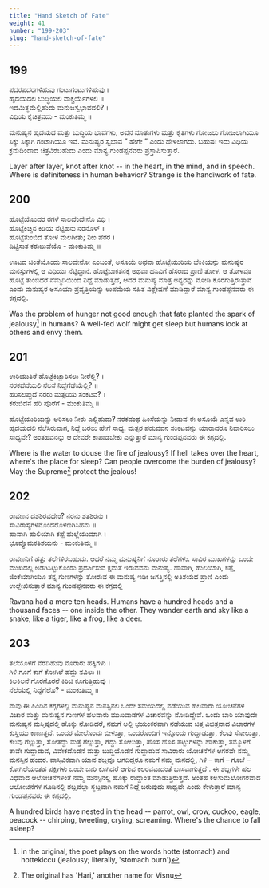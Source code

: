 ```yaml
---
title: "Hand Sketch of Fate"
weight: 41
number: "199-203"
slug: "hand-sketch-of-fate"
---
```


## 199

ಪದರಪದರಗಳಿಹುವು ಗಂಟುಗಂಟುಗಳಿಹುವು ।  
ಹೃದಯದಲಿ ಬುದ್ಧಿಯಲಿ ವಾಕ್ಚರ್ಯೆಗಳಲಿ ॥  
ಇದಮಿತ್ಥಮೆಲ್ಲಿಹುದು ಮನುಜಸ್ವಭಾವದಲಿ? ।  
ವಿಧಿಯ ಕೈಚಿತ್ರವದು - ಮಂಕುತಿಮ್ಮ ॥

ಮನುಷ್ಯನ ಹೃದಯದ ಮತ್ತು ಬುದ್ಧಿಯ ಭಾವಗಳು, ಅವನ ಮಾತುಗಳು ಮತ್ತು ಕೃತಿಗಳು ಗೋಜಲು ಗೋಜಲಾಗಿಯೂ ಸಿಕ್ಕು ಸಿಕ್ಕಾಗಿ ಗಂಟಾಗಿಯೂ ಇವೆ. ಮನುಷ್ಯರ ಸ್ವಭಾವ ” ಹೇಗೇ ” ಎಂದು ಹೇಳಲಾಗದು. ಬಹುಷಃ ಇದು ವಿಧಿಯ ಕ್ರಮದಿಂದಾದ ಚಿತ್ರವಿರಬಹುದು ಎಂದು ಮಾನ್ಯ ಗುಂಡಪ್ಪನವರು ಪ್ರಸ್ತಾಪಿಸುತ್ತಾರೆ.

Layer after layer, knot after knot -- in the heart, in the mind, and in speech. Where is definiteness in human behavior? Strange is the handiwork of fate.

## 200

ಹೊಟ್ಟೆಯೊಂದರ ರಗಳೆ ಸಾಲದೆಂದೇನೊ ವಿಧಿ ।  
ಹೊಟ್ಟೆಕಿಚ್ಚಿನ ಕಿಡಿಯ ನೆಟ್ಟಿಹನು ನರನೊಳ್ ॥  
ಹೊಟ್ಟೆತುಂಬಿದ ತೋಳ ಮಲಗೀತು; ನೀಂ ಪೆರರ ।  
ದಿಟ್ಟಿಸುತ ಕರುಬುವೆಯೊ - ಮಂಕುತಿಮ್ಮ ॥

ಊಟದ ಚಿಂತೆಯೊಂದು ಸಾಲದೇನೋ ಎಂಬಂತೆ, ಅಸೂಯೆ ಅಥವಾ ಹೊಟ್ಟೆಯುರಿಯ ಬೆಂಕಿಯನ್ನು ಮನುಷ್ಯರ ಮನಸ್ಸುಗಳಲ್ಲಿ ಆ ವಿಧಿಯು ನೆಟ್ಟಿದ್ದಾನೆ. ಹೊಟ್ಟೆಬಾಕತನಕ್ಕೆ ಅಥವಾ ಹಸಿವಿಗೆ ಹೆಸರಾದ ಪ್ರಾಣಿ ತೋಳ. ಆ ತೋಳವೂ ಹೊಟ್ಟೆ ತುಂಬಿದರೆ ನೆಮ್ಮದಿಯಿಂದ ನಿದ್ದೆ ಮಾಡುತ್ತದೆ, ಆದರೆ ಮನುಷ್ಯ ಮಾತ್ರ ಅನ್ಯರನ್ನು ನೋಡಿ ಕೊರಗುತ್ತಿರುತ್ತಾನೆ ಎಂದು ಮನುಷ್ಯರ ಅಸೂಯಾ ಪ್ರವೃತ್ತಿಯನ್ನು ಉಪಮೆಯ ಸಹಿತ ವಿಶ್ಲೇಷಣೆ ಮಾಡಿದ್ದಾರೆ ಮಾನ್ಯ ಗುಂಡಪ್ಪನವರು ಈ ಕಗ್ಗದಲ್ಲಿ.

Was the problem of hunger not good enough that fate planted the spark of jealousy[^79] in humans? A well-fed wolf might get sleep but humans look at others and envy them.

## 201

ಉರಿಯುತಿರೆ ಹೊಟ್ಟೆಕಿಚ್ಚಾರಿಸಲು ನೀರೆಲ್ಲಿ? ।  
ನರಕವೆದೆಯಲಿ ನೆಲಸೆ ನಿದ್ದೆಗೆಡೆಯೆಲ್ಲಿ? ॥  
ಹರಿಸಲಪ್ಪುದೆ ನರರು ಮತ್ಸರಿಯ ಸಂಕಟವ? ।  
ಕರುಬಿದನ ಹರಿ ಪೊರೆಗೆ - ಮಂಕುತಿಮ್ಮ ॥

ಹೊಟ್ಟೆಯುರಿಯನ್ನು ಆರಿಸಲು ನೀರು ಎಲ್ಲಿಹುದು? ನರಕದಂಥ ಹಿಂಸೆಯನ್ನು ನೀಡುವ ಈ ಅಸೂಯೆ ಎನ್ನವ ಉರಿ ಹೃದಯದಲಿ ನೆಲೆಸಿರುವಾಗ, ನಿದ್ದೆ ಬರಲು ಹೇಗೆ ಸಾಧ್ಯ. ಮತ್ಸರ ಪಡುವವನ ಸಂಕಟವನ್ನು ಯಾರಾದರೂ ನಿವಾರಿಸಲು ಸಾಧ್ಯವೇ? ಅಂತಹವನನ್ನು ಆ ದೇವರೇ ಕಾಪಾಡಬೇಕು ಎನ್ನುತ್ತಾರೆ ಮಾನ್ಯ ಗುಂಡಪ್ಪನವರು ಈ ಕಗ್ಗದಲ್ಲಿ.

Where is the water to douse the fire of jealousy? If hell takes over the heart, where's the place for sleep? Can people overcome the burden of jealousy? May the Supreme[^80] protect the jealous!

## 202

ರಾವಣನ ದಶಶಿರವದೇಂ? ನರನು ಶತಶಿರನು ।  
ಸಾವಿರಾಸ್ಯಗಳನೊಂದರೊಳಣಗಿಸಿಹನು ॥  
ಹಾವಾಗಿ ಹುಲಿಯಾಗಿ ಕಪ್ಪೆ ಹುಲ್ಲೆಯುಮಾಗಿ ।  
ಭೂವ್ಯೊಮಕತಿಶಯನು - ಮಂಕುತಿಮ್ಮ ॥

ರಾವಣನಿಗೆ ಹತ್ತು ತಲೆಗಳಿರಬಹುದು. ಆದರೆ ನಮ್ಮ ಮನುಷ್ಯನಿಗೆ ನೂರಾರು ತಲೆಗಳು. ಸಾವಿರ ಮುಖಗಳನ್ನು ಒಂದೇ ಮುಖದಲ್ಲಿ ಅಡಗಿಸಿಟ್ಟುಕೊಂಡು ಪ್ರದರ್ಶಿಸುವ ಕ್ಷಮತೆ ಇರುವವನು ಮನುಷ್ಯ. ಹಾವಾಗಿ, ಹುಲಿಯಾಗಿ, ಕಪ್ಪೆ, ಜಿಂಕೆಯಾಗಿಯೂ ತನ್ನ ಗುಣಗಳನ್ನು ತೋರುವ ಈ ಮನುಷ್ಯ ಇಡೀ ಜಗತ್ತಿನಲ್ಲಿ ಅತಿಶಯದ ಪ್ರಾಣಿ ಎಂದು ಉಲ್ಲೇಖಿಸುತ್ತಾರೆ ಮಾನ್ಯ ಗುಂಡಪ್ಪನವರು ಈ ಕಗ್ಗದಲ್ಲಿ

Ravana had a mere ten heads. Humans have a hundred heads and a thousand faces -- one inside the other. They wander earth and sky like a snake, like a tiger, like a frog, like a deer.

## 203

ತಲೆಯೊಳಗೆ ನೆರೆದಿಹುವು ನೂರಾರು ಹಕ್ಕಿಗಳು ।  
ಗಿಳಿ ಗೂಗೆ ಕಾಗೆ ಕೋಗಿಲೆ ಹದ್ದು ನವಿಲು ॥  
ಕಿಲಕಿಲನೆ ಗೊರಗೊರನೆ ಕಿರಿಚಿ ಕೂಗುತ್ತಿಹುವು ।  
ನೆಲೆಯೆಲ್ಲಿ ನಿದ್ದೆಗೆಲೊ? - ಮಂಕುತಿಮ್ಮ ॥

ನಾವು ಈ ಹಿಂದಿನ ಕಗ್ಗಗಳಲ್ಲಿ ಮನುಷ್ಯನ ಮನಸ್ಸಿನಲಿ ಒಂದೇ ಸಮಯದಲ್ಲಿ ನಡೆಯುವ ಹಲವಾರು ಯೋಚನೆಗಳ ವಿಚಾರ ಮತ್ತು ಮನುಷ್ಯನ ಗುಣಗಳ ಹಲವಾರು ಮುಖವಾಡಗಳ ವಿಚಾರವನ್ನು ನೋಡಿದ್ದೇವೆ. ಒಂದು ಬಾರಿ ಯಾವುದೇ ಮನುಷ್ಯನ ಮಸ್ತಿಷ್ಕದಲ್ಲಿ ಹೊಕ್ಕು ನೋಡಿದರೆ, ನಮಗೆ ಅಲ್ಲಿ ಭಯಂಕರವಾಗಿ ನಡೆಯುವ ಚಿತ್ರ ವಿಚಿತ್ರವಾದ ವಿಚಾರಗಳ ಕುಸ್ತಿಯು ಕಾಣುತ್ತದೆ. ಒಂದರ ಮೇಲೊಂದು ಬೀಳುತ್ತಾ, ಒಂದರೊಂದಿಗೆ ಇನ್ನೊಂದು ಗುದ್ದಾಡುತ್ತಾ, ಕೆಲವು ಸೋಲುತ್ತಾ, ಕೆಲವು ಗೆಲ್ಲುತ್ತಾ, ಸೋತದ್ದು ಮತ್ತೆ ಗೆಲ್ಲುತ್ತಾ, ಗೆದ್ದು ಸೋಲುತ್ತಾ, ಹೊಸ ಹೊಸ ಪಟ್ಟುಗಳನ್ನು ಹಾಕುತ್ತಾ, ತಮ್ಮೊಳಗೆ ತಾವೇ ಗುದ್ದಾಡುವ, ವಿವೇಕದೊಡನೆ ಮತ್ತು ಬುದ್ಧಿಯೊಡನೆ ಗುದ್ದಾಡುವ ಸಾವಿರಾರು ಯೋಚನೆಗಳ ಆಗರವೇ ನಮ್ಮ ಮನಸ್ಸಿನ ಹಂದರ. ವಾಸ್ತಿವಿಕವಾಗಿ ಯಾವ ಶಬ್ದವೂ ಆಗದಿದ್ದರೂ ನಮಗೆ ನಮ್ಮ ಮನದಲ್ಲಿ, ಗಿಳಿ – ಕಾಗೆ – ಗೂಬೆ – ಕೋಗಿಲೆಯಂತಹ ಪಕ್ಷಿಗಳು ಒಂದೇ ಬಾರಿ ಕೂಗಿದರೆ ಆಗುವ ಕಲರವವಾದಂತೆ ಭಾಸವಾಗುತ್ತದೆ . ಈ ಶಬ್ದಗಳೇ ಹಲ ವಿಧವಾದ ಆಲೋಚನೆಗಳಂತೆ ನಮ್ಮ ಮನಸ್ಸಿನಲ್ಲಿ ಹೊಕ್ಕು ರಾದ್ದಾಂತ ಮಾಡುತ್ತಿರುತ್ತದೆ. ಅಂತಹ ಕಲಸುಮೆಲೋಗರವಾದ ಆಲೋಚನೆಗಳ ಗೂಡಿನಲ್ಲಿ ಶಬ್ದವೆಲ್ಲಾ ಸ್ಥಬ್ದವಾಗಿ ನಮಗೆ ನಿದ್ದೆ ಬರುವುದು ಸಾಧ್ಯವೇ ಎಂದು ಕೇಳುತ್ತಾರೆ ಮಾನ್ಯ ಗುಂಡಪ್ಪನವರು ಈ ಕಗ್ಗದಲ್ಲಿ.

A hundred birds have nested in the head -- parrot, owl, crow, cuckoo, eagle, peacock -- chirping, tweeting, crying, screaming. Where's the chance to fall asleep?

[^79]: in the original, the poet plays on the words hotte (stomach) and hottekiccu (jealousy; literally, 'stomach burn')
[^80]: The original has 'Hari,' another name for Visnu
